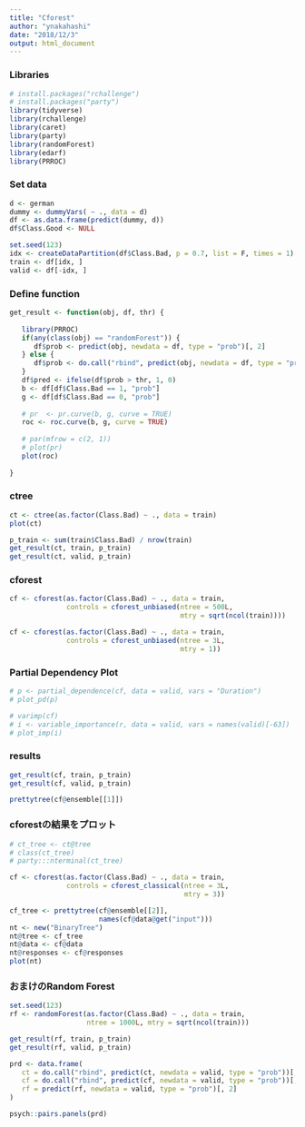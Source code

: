 ```yaml
---
title: "Cforest"
author: "ynakahashi"
date: "2018/12/3"
output: html_document
---
```


### Libraries
```r
# install.packages("rchallenge")
# install.packages("party")
library(tidyverse)
library(rchallenge)
library(caret)
library(party)
library(randomForest)
library(edarf)
library(PRROC)
```

### Set data
```r
d <- german
dummy <- dummyVars( ~ ., data = d)
df <- as.data.frame(predict(dummy, d))
df$Class.Good <- NULL

set.seed(123)
idx <- createDataPartition(df$Class.Bad, p = 0.7, list = F, times = 1)
train <- df[idx, ]
valid <- df[-idx, ]
```

### Define function
```r
get_result <- function(obj, df, thr) {
   
   library(PRROC)
   if(any(class(obj) == "randomForest")) {
      df$prob <- predict(obj, newdata = df, type = "prob")[, 2]
   } else {
      df$prob <- do.call("rbind", predict(obj, newdata = df, type = "prob"))[, 2]
   }
   df$pred <- ifelse(df$prob > thr, 1, 0)
   b <- df[df$Class.Bad == 1, "prob"]
   g <- df[df$Class.Bad == 0, "prob"]
   
   # pr  <- pr.curve(b, g, curve = TRUE)
   roc <- roc.curve(b, g, curve = TRUE)
   
   # par(mfrow = c(2, 1))
   # plot(pr)
   plot(roc)
  
}
```



### ctree
```r
ct <- ctree(as.factor(Class.Bad) ~ ., data = train)
plot(ct)
```


```r
p_train <- sum(train$Class.Bad) / nrow(train)
get_result(ct, train, p_train)
get_result(ct, valid, p_train)
```




### cforest
```r
cf <- cforest(as.factor(Class.Bad) ~ ., data = train,
              controls = cforest_unbiased(ntree = 500L,
                                          mtry = sqrt(ncol(train))))

cf <- cforest(as.factor(Class.Bad) ~ ., data = train, 
              controls = cforest_unbiased(ntree = 3L,
                                          mtry = 1))
```

### Partial Dependency Plot
```r
# p <- partial_dependence(cf, data = valid, vars = "Duration")
# plot_pd(p)

# varimp(cf)
# i <- variable_importance(r, data = valid, vars = names(valid)[-63])
# plot_imp(i)
```

### results
```r
get_result(cf, train, p_train)
get_result(cf, valid, p_train)
```


```r
prettytree(cf@ensemble[[1]])
```


### cforestの結果をプロット
```r
# ct_tree <- ct@tree
# class(ct_tree)
# party:::nterminal(ct_tree)

cf <- cforest(as.factor(Class.Bad) ~ ., data = train, 
              controls = cforest_classical(ntree = 3L,
                                           mtry = 3))

cf_tree <- prettytree(cf@ensemble[[2]], 
                      names(cf@data@get("input"))) 
nt <- new("BinaryTree") 
nt@tree <- cf_tree
nt@data <- cf@data 
nt@responses <- cf@responses 
plot(nt)
```











### おまけのRandom Forest
```r
set.seed(123)
rf <- randomForest(as.factor(Class.Bad) ~ ., data = train,
                   ntree = 1000L, mtry = sqrt(ncol(train)))
```

```r
get_result(rf, train, p_train)
get_result(rf, valid, p_train)
```


```r
prd <- data.frame(
   ct = do.call("rbind", predict(ct, newdata = valid, type = "prob"))[, 2],
   cf = do.call("rbind", predict(cf, newdata = valid, type = "prob"))[, 2],
   rf = predict(rf, newdata = valid, type = "prob")[, 2]
)
```


```r
psych::pairs.panels(prd)
```








